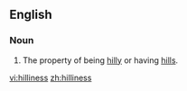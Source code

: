 ==English==
===Noun===
{{en-noun|-}}

#The property of being [[hilly]]  or having [[hill]]s.

[[vi:hilliness]]
[[zh:hilliness]]